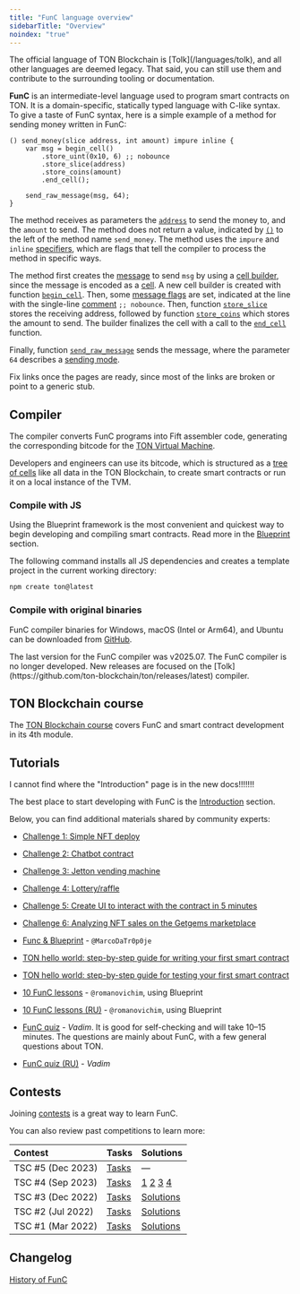 ```yaml
---
title: "FunC language overview"
sidebarTitle: "Overview"
noindex: "true"
---
```



<Aside>
  The official language of TON Blockchain is [Tolk](/languages/tolk), and all other languages are deemed legacy. That said, you can still use them and contribute to the surrounding tooling or documentation.
</Aside>

**FunC** is an intermediate-level language used to program smart contracts on TON. It is a domain-specific, statically typed language with C-like syntax.
To give a taste of FunC syntax, here is a simple example of a method for sending money written in FunC:

```func
() send_money(slice address, int amount) impure inline {
    var msg = begin_cell()
        .store_uint(0x10, 6) ;; nobounce
        .store_slice(address)
        .store_coins(amount)
        .end_cell();

    send_raw_message(msg, 64);
}
```

The method receives as parameters the [`address`](/ton/addresses/overview) to send the money to,
and the `amount` to send. The method does not return a value, indicated by [`()`](/languages/func/types#tensor-types) to the left of the method name `send_money`.
The method uses the `impure` and `inline` [specifiers](/languages/func/functions#specifiers), which are flags that tell the compiler to process
the method in specific ways.

The method first creates the [message](/ton/transaction) to send `msg` by using a [cell builder](), since the message is encoded as a [cell]().
A new cell builder is created with function [`begin_cell`](/languages/func/stdlib#begin-cell). Then, some [message flags]() are set, indicated at the line
with the single-line [comment](/languages/func/comments) `;; nobounce`. Then, function [`store_slice`](/languages/func/stdlib#store-slice) stores the receiving address,
followed by function [`store_coins`](/languages/func/stdlib#store-coins)
which stores the amount to send. The builder finalizes the cell with a call to the [`end_cell`](/languages/func/stdlib#end-cell) function.

Finally, function [`send_raw_message`](/languages/func/stdlib#send-raw-message) sends the message, where the parameter `64` describes a [sending mode]().

<Aside
  type="danger"
>
  Fix links once the pages are ready, since most of the links are broken or point to a generic stub.
</Aside>

## Compiler

The compiler converts FunC programs into Fift assembler code, generating the corresponding bitcode for the [TON Virtual Machine](/tvm/overview).

Developers and engineers can use its bitcode, which is structured as a [tree of cells](/tvm/serialization/boc) like all data in the TON Blockchain, to create smart contracts or run it on a local instance of the TVM.

### Compile with JS

Using the Blueprint framework is the most convenient and quickest way to begin developing and compiling smart contracts. Read more in the [Blueprint](/ecosystem/blueprint/overview) section.

The following command installs all JS dependencies and creates a template project in the current working directory:

```bash
npm create ton@latest
```

### Compile with original binaries

FunC compiler binaries for Windows, macOS (Intel or Arm64), and Ubuntu can be downloaded from [GitHub](https://github.com/ton-blockchain/ton/releases/tag/v2025.07).

<Aside>
  The last version for the FunC compiler was v2025.07. The FunC compiler is no longer developed. New releases are focused on the [Tolk](https://github.com/ton-blockchain/ton/releases/latest) compiler.
</Aside>

## TON Blockchain course

The [TON Blockchain course](https://stepik.org/course/176754/) covers FunC and smart contract development in its 4th module.

<Columns cols={3}>
  <Card
    title="TON Blockchain course in English"
    href="https://stepik.org/course/176754/promo"
    arrow
  />

  <Card
    title="(Chinese)"
    href="https://stepik.org/course/201638/promo"
    arrow
  />

  <Card
    title="(Russian)"
    href="https://stepik.org/course/201855/promo"
    arrow
  />
</Columns>

## Tutorials

<Aside
  type="danger"
>
  I cannot find where the "Introduction" page is in the new docs!!!!!!!

  The best place to start developing with FunC is the [Introduction](/guidebook/first-smart-contract) section.
</Aside>

Below, you can find additional materials shared by community experts:

- [Challenge 1: Simple NFT deploy](https://github.com/romanovichim/TONQuest1/)

- [Challenge 2: Chatbot contract](https://github.com/romanovichim/TONQuest2/)

- [Challenge 3: Jetton vending machine](https://github.com/romanovichim/TONQuest3/)

- [Challenge 4: Lottery/raffle](https://github.com/romanovichim/TONQuest4/)

- [Challenge 5: Create UI to interact with the contract in 5 minutes](https://github.com/romanovichim/TONQuest5/)

- [Challenge 6: Analyzing NFT sales on the Getgems marketplace](https://github.com/romanovichim/TONQuest6/)

- [Func & Blueprint](https://www.youtube.com/watch?v=7omBDfSqGfA\&list=PLtUBO1QNEKwtO_zSyLj-axPzc9O9rkmYa/) - `@MarcoDaTr0p0je`

- [TON hello world: step-by-step guide for writing your first smart contract](https://ton-community.github.io/tutorials/02-contract/)

- [TON hello world: step-by-step guide for testing your first smart contract](https://ton-community.github.io/tutorials/04-testing/)

- [10 FunC lessons](https://github.com/romanovichim/TonFunClessons_Eng/) - `@romanovichim`, using Blueprint

- [10 FunC lessons (RU)](https://github.com/romanovichim/TonFunClessons_ru/) - `@romanovichim`, using Blueprint

- [FunC quiz](https://t.me/toncontests/60/) - _Vadim_. It is good for self-checking and will take 10–15 minutes. The questions are mainly about FunС, with a few general questions about TON.

- [FunC quiz (RU)](https://t.me/toncontests/58?comment=14888/) - _Vadim_

## Contests

Joining [contests](https://t.me/toncontests/) is a great way to learn FunC.

You can also review past competitions to learn more:

| Contest           | Tasks                                                     | Solutions                                                                                                                                                           |
| :---------------- | :-------------------------------------------------------- | :------------------------------------------------------------------------------------------------------------------------------------------------------------------ |
| TSC #5 (Dec 2023) | [Tasks](https://github.com/ton-community/tsc5/)           | —                                                                                                                                                                   |
| TSC #4 (Sep 2023) | [Tasks](https://github.com/ton-community/tsc4/)           | [1](https://github.com/aSpite/tsc4-contracts) [2](https://github.com/ProgramCrafter/tsc4) [3](https://github.com/Gusarich/tsc4) [4](https://github.com/akifoq/tsc4) |
| TSC #3 (Dec 2022) | [Tasks](https://github.com/ton-blockchain/func-contest3/) | [Solutions](https://github.com/nns2009/TON-FunC-contest-3/)                                                                                                         |
| TSC #2 (Jul 2022) | [Tasks](https://github.com/ton-blockchain/func-contest2/) | [Solutions](https://github.com/ton-blockchain/func-contest2-solutions/)                                                                                             |
| TSC #1 (Mar 2022) | [Tasks](https://github.com/ton-blockchain/func-contest1/) | [Solutions](https://github.com/ton-blockchain/func-contest1-solutions/)                                                                                             |

## Changelog

[History of FunC](/languages/func/changelog)
